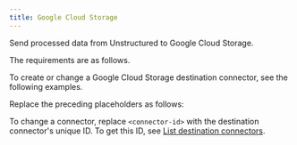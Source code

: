 ```yaml
---
title: Google Cloud Storage
---
```


Send processed data from Unstructured to Google Cloud Storage.

The requirements are as follows.


<GCSPrerequisites />

To create or change a Google Cloud Storage destination connector, see the following examples.


<CodeGroup>
    <GCSAPIRESTCreate />
    <GCSAPIRESTChange />
</CodeGroup>

Replace the preceding placeholders as follows:


<GCSAPIPlaceholders />

To change a connector, replace `<connector-id>` with the destination connector's unique ID. 
To get this ID, see [List destination connectors](/platform/api/overview#list-destination-connectors).